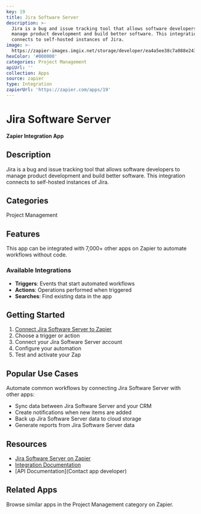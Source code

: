 ```yaml
---
key: 19
title: Jira Software Server
description: >-
  Jira is a bug and issue tracking tool that allows software developers to
  manage product development and build better software. This integration
  connects to self-hosted instances of Jira.
image: >-
  https://zapier-images.imgix.net/storage/developer/ea4a5ee38c7a088e243745dd0b851784.png?auto=format%2Ccompress&ixlib=python-3.0.0&q=50
hexColor: '#000000'
categories: Project Management
apiUrl: ''
collection: Apps
source: zapier
type: Integration
zapierUrl: 'https://zapier.com/apps/19'
---
```

# Jira Software Server

**Zapier Integration App**

## Description

Jira is a bug and issue tracking tool that allows software developers to manage product development and build better software. This integration connects to self-hosted instances of Jira.

## Categories

Project Management

## Features

This app can be integrated with 7,000+ other apps on Zapier to automate workflows without code.

### Available Integrations

- **Triggers**: Events that start automated workflows
- **Actions**: Operations performed when triggered
- **Searches**: Find existing data in the app

## Getting Started

1. [Connect Jira Software Server to Zapier](https://zapier.com/apps/19)
2. Choose a trigger or action
3. Connect your Jira Software Server account
4. Configure your automation
5. Test and activate your Zap

## Popular Use Cases

Automate common workflows by connecting Jira Software Server with other apps:

- Sync data between Jira Software Server and your CRM
- Create notifications when new items are added
- Back up Jira Software Server data to cloud storage
- Generate reports from Jira Software Server data

## Resources

- [Jira Software Server on Zapier](https://zapier.com/apps/19)
- [Integration Documentation](https://zapier.com/apps/19/integrations)
- [API Documentation](Contact app developer)

## Related Apps

Browse similar apps in the Project Management category on Zapier.
